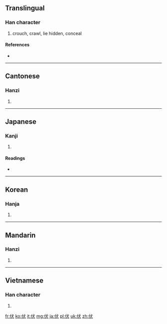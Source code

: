==Translingual==

===Han character===
{{Han char|rn=9|rad=人|as=04|sn=6|four=2323<sub>4</sub>|canj=人戈大 (OIK)}}

# crouch, crawl, lie hidden, conceal

====References====
* {{Han ref|kx=0095.230|dkj=00438|dj=0202.070|hdz=10119.040|uh=4F0F|ud=20239|bh=A5F1|bd=42481}}

----

==Cantonese==

===Hanzi===
{{yue-hanzi|jyut=|y=fuk6}}

# {{defn|Cantonese|sort=人04}}

----

==Japanese==

===Kanji===
{{ja-kanji|grade=c|rs=人04}}

# {{defn|Japanese|sort=人04}}

====Readings====
* {{ja-readings|on=[[ふく]] (fuku), [[ふう]] (fū), [[ぶく]] (buku)|kun=[[ふせる]] (fuseru), [[したがう]] (shitagau)}}

----

==Korean==

===Hanja===
{{ko-hanja|hangeul=[[복]], [[부]]|rv=bok, bu|mr=pok, pu}}

# {{defn|Korean|sort=人04}}

----

==Mandarin==

===Hanzi===
{{cmn-hanzi|pin=[[fú]] ([[fu2]]), [[shěn]] ([[shen3]])|wg=fu<sup>2</sup>, shen<sup>3</sup>}}

# {{defn|Mandarin|sort=人04}}

----

==Vietnamese==

===Han character===
{{vi-hantu|phục|rs=人04}}

# {{defn|Vietnamese|sort=人04}}

[[fr:伏]]
[[ko:伏]]
[[it:伏]]
[[mg:伏]]
[[ja:伏]]
[[pl:伏]]
[[uk:伏]]
[[zh:伏]]